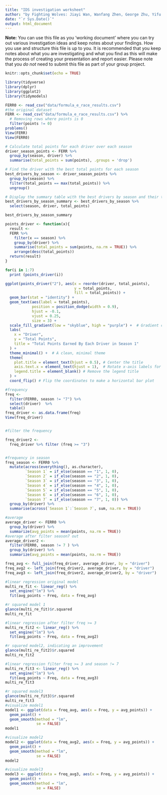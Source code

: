 ```yaml
---
title: "IDS investigation worksheet"
author: "by Fighting Wolves: Jiayi Wan, Wanfang Zhen, George Zhu, Yifu Li & Yunrui Lyu"
date: "`r Sys.Date()`"
output: html_document
---
```


**Note:** You can use this file as you 'working document' where you can try out various investigation ideas and keep notes about your findings. How you use and structure this file is up to you. It is recommended that you keep notes about what you are investigating and what you find as this will make the process of creating your presentation and report easier. Please note that you _do not_ need to submit this file as part of your group project.


```r
knitr::opts_chunk$set(echo = TRUE)
```


```r
library(tidyverse)
library(dplyr)
library(ggplot2)
library(tidymodels)
```


```r
FERR0 <- read_csv("data/formula_e_race_results.csv")
#the original dataset
FERR <- read_csv("data/formula_e_race_results.csv") %>% 
  # Removing rows where points is 0
  filter(points != 0)
problems()
View(FERR)
View(FERR0)
```


```r
# Calculate total points for each driver over each season
driver_season_points <- FERR %>%
  group_by(season, driver) %>%
  summarise(total_points = sum(points), .groups = 'drop')

# Find the driver with the best total points for each season
best_drivers_by_season <- driver_season_points %>%
  group_by(season) %>%
  filter(total_points == max(total_points)) %>%
  ungroup()

# Display the summary table with the best drivers by season and their total points
best_drivers_by_season_summary <- best_drivers_by_season %>%
  select(season, driver, total_points)

best_drivers_by_season_summary

```


```r
points_driver <- function(x){
  result <- 
  FERR %>%
    filter(x == season) %>%
    group_by(driver) %>%
    summarise(total_points = sum(points, na.rm = TRUE)) %>%
    arrange(desc(total_points))
  return(result)
}

for(i in 1:7)
  print (points_driver(i))


```


```r
ggplot(points_driver("2"), aes(x = reorder(driver, total_points), 
                               y = total_points, 
                               fill = total_points)) +
  geom_bar(stat = "identity") +
  geom_text(aes(label = total_points), 
            position = position_dodge(width = 0.9), 
            hjust = -0.1, 
            vjust = 0.25, 
            size = 3) +
  scale_fill_gradient(low = "skyblue", high = "purple") +  # Gradient color based on total points
  labs(
    x = "Driver", 
    y = "Total Points",
    title = "Total Points Earned By Each Driver in Season 1"
  ) +
  theme_minimal() +  # A clean, minimal theme
  theme(
    plot.title = element_text(hjust = 0.5), # Center the title
    axis.text.x = element_text(hjust = 1),  # Rotate x-axis labels for better readability
    legend.title = element_blank() # Remove the legend title
  ) +
  coord_flip() # Flip the coordinates to make a horizontal bar plot

```


```r
#frequency
freq <- 
  filter(FERR0, season != "7") %>%
  select(driver)  %>% 
  table()
freq_driver <- as.data.frame(freq)
View(freq_driver)


#filter the frequency 

freq_driver2 <-
  freq_driver %>% filter (freq >= "3")


#frequency in season
freq_season <- FERR0 %>%
  mutate(across(everything(), as.character),
         `Season 1` = if_else(season == "1", 1, 0),
         `Season 2` = if_else(season == "2", 1, 0),
         `Season 3` = if_else(season == "3", 1, 0),
         `Season 4` = if_else(season == "4", 1, 0),
         `Season 5` = if_else(season == "5", 1, 0),
         `Season 6` = if_else(season == "6", 1, 0),
         `Season 7` = if_else(season == "7", 1, 0)) %>%
  group_by(driver) %>%
  summarise(across(`Season 1`:`Season 7`, sum, na.rm = TRUE))

#average
average_driver <- FERR0 %>%
  group_by(driver) %>%
  summarize(avg_points = mean(points, na.rm = TRUE))
#average after filter season7 out
average_driver2 <-
  filter(FERR0, season != 7 ) %>%
  group_by(driver) %>%
  summarize(avg_points = mean(points, na.rm = TRUE))

freq_avg <- full_join(freq_driver, average_driver, by = "driver")
freq_avg2 <- left_join(freq_driver2, average_driver, by = "driver")
freq_avg3 <- left_join(freq_driver2, average_driver2, by = "driver")

#linear regression original model
multi_re_fit <- linear_reg() %>%
  set_engine("lm") %>%
  fit(avg_points ~ Freq, data = freq_avg)

#r squared model 1
glance(multi_re_fit)$r.squared
multi_re_fit

#linear regression after filter freq >= 3
multi_re_fit2 <- linear_reg() %>%
  set_engine("lm") %>%
  fit(avg_points ~ Freq, data = freq_avg2)

#r squared model2, indicating an improvement
glance(multi_re_fit2)$r.squared
multi_re_fit2

#linear regression filter freq >= 3 and season != 7
multi_re_fit3 <- linear_reg() %>%
  set_engine("lm") %>%
  fit(avg_points ~ Freq, data = freq_avg3)
multi_re_fit3

#r squared model3
glance(multi_re_fit3)$r.squared
multi_re_fit3
#visualize model1
model1 <- ggplot(data = freq_avg, aes(x = Freq, y = avg_points)) + 
  geom_point() + 
  geom_smooth(method = "lm",
              se = FALSE)
model1

#visualize model2
model2 <- ggplot(data = freq_avg2, aes(x = Freq, y = avg_points)) + 
  geom_point() + 
  geom_smooth(method = "lm",
              se = FALSE)
model2

#visualize model3
model3 <- ggplot(data = freq_avg3, aes(x = Freq, y = avg_points)) + 
  geom_point() + 
  geom_smooth(method = "lm",
              se = FALSE)

```
